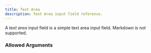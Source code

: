 ```yaml
---
title: Text Area
description: Text Area input field reference.
---
```



<InputFieldInfo type={InputFieldType.TEXT_AREA}></InputFieldInfo>

A _text area_ input field is a simple text area input field. Markdown is _not_ supported.

### Allowed Arguments

<InputFieldAllowedArguments type={InputFieldType.TEXT_AREA}></InputFieldAllowedArguments>
